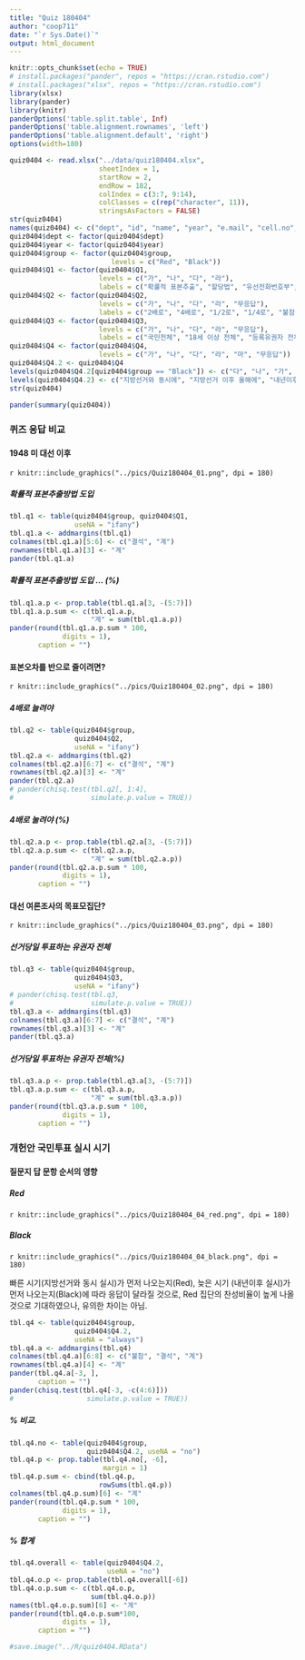 ```yaml
---
title: "Quiz 180404"
author: "coop711"
date: "`r Sys.Date()`"
output: html_document
---
```


```r
knitr::opts_chunk$set(echo = TRUE)
# install.packages("pander", repos = "https://cran.rstudio.com")
# install.packages("xlsx", repos = "https://cran.rstudio.com")
library(xlsx)
library(pander)
library(knitr)
panderOptions('table.split.table', Inf)
panderOptions('table.alignment.rownames', 'left')
panderOptions('table.alignment.default', 'right')
options(width=180)
```

```r
quiz0404 <- read.xlsx("../data/quiz180404.xlsx", 
                      sheetIndex = 1, 
                      startRow = 2, 
                      endRow = 182, 
                      colIndex = c(3:7, 9:14), 
                      colClasses = c(rep("character", 11)),
                      stringsAsFactors = FALSE)
str(quiz0404)
names(quiz0404) <- c("dept", "id", "name", "year", "e.mail", "cell.no", "Q1", "Q2", "Q3", "Q4", "group")
quiz0404$dept <- factor(quiz0404$dept)
quiz0404$year <- factor(quiz0404$year)
quiz0404$group <- factor(quiz0404$group, 
                         levels = c("Red", "Black"))
quiz0404$Q1 <- factor(quiz0404$Q1, 
                      levels = c("가", "나", "다", "라"), 
                      labels = c("확률적 표본추출", "할당법", "유선전화번호부", "RDD도입"))
quiz0404$Q2 <- factor(quiz0404$Q2, 
                      levels = c("가", "나", "다", "라", "무응답"), 
                      labels = c("2배로", "4배로", "1/2로", "1/4로", "불참"))
quiz0404$Q3 <- factor(quiz0404$Q3, 
                      levels = c("가", "나", "다", "라", "무응답"), 
                      labels = c("국민전체", "18세 이상 전체", "등록유권자 전체", "선거 당일 투표 유권자 전체", "불참"))
quiz0404$Q4 <- factor(quiz0404$Q4, 
                      levels = c("가", "나", "다", "라", "마", "무응답"))
quiz0404$Q4.2 <- quiz0404$Q4
levels(quiz0404$Q4.2[quiz0404$group == "Black"]) <- c("다", "나", "가", "라", "마", "무응답")
levels(quiz0404$Q4.2) <- c("지방선거와 동시에", "지방선거 이후 올해에", "내년이후", "기타", "모름/응답거절", "불참")
str(quiz0404)
```

```r
pander(summary(quiz0404))
```

### 퀴즈 응답 비교

#### 1948 미 대선 이후

`r knitr::include_graphics("../pics/Quiz180404_01.png", dpi = 180)`

##### 확률적 표본추출방법 도입

```r
tbl.q1 <- table(quiz0404$group, quiz0404$Q1, 
                useNA = "ifany")
tbl.q1.a <- addmargins(tbl.q1)
colnames(tbl.q1.a)[5:6] <- c("결석", "계")
rownames(tbl.q1.a)[3] <- "계"
pander(tbl.q1.a)
```

##### 확률적 표본추출방법 도입 ... (%)

```r
tbl.q1.a.p <- prop.table(tbl.q1.a[3, -(5:7)])
tbl.q1.a.p.sum <- c(tbl.q1.a.p, 
                    "계" = sum(tbl.q1.a.p))
pander(round(tbl.q1.a.p.sum * 100, 
             digits = 1), 
       caption = "")
```

#### 표본오차를 반으로 줄이려면?

`r knitr::include_graphics("../pics/Quiz180404_02.png", dpi = 180)`

##### 4배로 늘려야

```r
tbl.q2 <- table(quiz0404$group, 
                quiz0404$Q2, 
                useNA = "ifany")
tbl.q2.a <- addmargins(tbl.q2)
colnames(tbl.q2.a)[6:7] <- c("결석", "계")
rownames(tbl.q2.a)[3] <- "계"
pander(tbl.q2.a)
# pander(chisq.test(tbl.q2[, 1:4], 
#                   simulate.p.value = TRUE))
```

##### 4배로 눌려야 (%)

```r
tbl.q2.a.p <- prop.table(tbl.q2.a[3, -(5:7)])
tbl.q2.a.p.sum <- c(tbl.q2.a.p, 
                    "계" = sum(tbl.q2.a.p))
pander(round(tbl.q2.a.p.sum * 100,
             digits = 1), 
       caption = "")
```

#### 대선 여론조사의 목표모집단?

`r knitr::include_graphics("../pics/Quiz180404_03.png", dpi = 180)`

##### 선거당일 투표하는 유권자 전체

```r
tbl.q3 <- table(quiz0404$group, 
                quiz0404$Q3, 
                useNA = "ifany")
# pander(chisq.test(tbl.q3,
#                   simulate.p.value = TRUE))
tbl.q3.a <- addmargins(tbl.q3)
colnames(tbl.q3.a)[6:7] <- c("결석", "계")
rownames(tbl.q3.a)[3] <- "계"
pander(tbl.q3.a)
```

##### 선거당일 투표하는 유권자 전체(%)

```r
tbl.q3.a.p <- prop.table(tbl.q3.a[3, -(5:7)])
tbl.q3.a.p.sum <- c(tbl.q3.a.p, 
                    "계" = sum(tbl.q3.a.p))
pander(round(tbl.q3.a.p.sum * 100, 
             digits = 1), 
       caption = "")
```

### 개헌안 국민투표 실시 시기

#### 질문지 답 문항 순서의 영향

##### Red 

`r knitr::include_graphics("../pics/Quiz180404_04_red.png", dpi = 180)`

##### Black

`r knitr::include_graphics("../pics/Quiz180404_04_black.png", dpi = 180)`

빠른 시기(지방선거와 동시 실시)가 먼저 나오는지(Red), 늦은 시기 (내년이후 실시)가 먼저 나오는지(Black)에 따라 응답이 달라질 것으로, Red 집단의 찬성비율이 높게 나올 것으로 기대하였으나, 유의한 차이는 아님. 

```r
tbl.q4 <- table(quiz0404$group, 
                quiz0404$Q4.2, 
                useNA = "always")
tbl.q4.a <- addmargins(tbl.q4)
colnames(tbl.q4.a)[6:8] <- c("불참", "결석", "계")
rownames(tbl.q4.a)[4] <- "계"
pander(tbl.q4.a[-3, ],
       caption = "")
pander(chisq.test(tbl.q4[-3, -c(4:6)]))
#                  simulate.p.value = TRUE))
```

##### % 비교.  

```r
tbl.q4.no <- table(quiz0404$group, 
                   quiz0404$Q4.2, useNA = "no")
tbl.q4.p <- prop.table(tbl.q4.no[, -6], 
                       margin = 1)
tbl.q4.p.sum <- cbind(tbl.q4.p, 
                      rowSums(tbl.q4.p))
colnames(tbl.q4.p.sum)[6] <- "계"
pander(round(tbl.q4.p.sum * 100, 
             digits = 1), 
       caption = "")
```

##### % 합계

```r
tbl.q4.overall <- table(quiz0404$Q4.2, 
                        useNA = "no")
tbl.q4.o.p <- prop.table(tbl.q4.overall[-6])
tbl.q4.o.p.sum <- c(tbl.q4.o.p, 
                    sum(tbl.q4.o.p))
names(tbl.q4.o.p.sum)[6] <- "계"
pander(round(tbl.q4.o.p.sum*100, 
             digits = 1), 
       caption = "")
```

```r
#save.image("../R/quiz0404.RData")
```